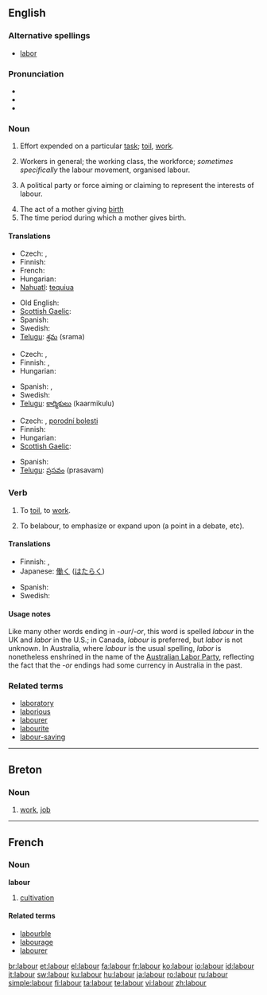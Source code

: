 {{wikipedia|dab=labour}}
{{also|Labour}}
==English==

===Alternative spellings===
* [[labor]] {{a|US}}

===Pronunciation===
* {{IPA|/leɪbə/}}
* {{audio|en-uk-labour.ogg|Audio (UK)}}
* {{rhymes|eɪbə(r)}}

===Noun===
{{en-noun|s|-}} {{British|Canadian}}

# Effort expended on a particular [[task]]; [[toil]], [[work]].
# {{uncountable}} Workers in general; the working class, the workforce; ''sometimes specifically'' the labour movement, organised labour.
# {{uncountable}} A political party or force aiming or claiming to represent the interests of labour.
# The act of a mother giving [[birth]]
# The time period during which a mother gives birth.

====Translations====
{{trans-top|work}}
* Czech: {{t+|cs|práce|f}}, {{t-|cs|námaha|f}}
* Finnish: {{t-|fi|aherrus}}
* French: {{t+|fr|ouvrage|m}}
* Hungarian: {{t+|hu|munka}}
* [[Nahuatl]]: [[tequiua]]
{{trans-mid}}
* Old English: {{t-|ang|earfeþe|xs=Old English}}
* [[Scottish Gaelic]]: {{t-|gd|saothair|f|xs=Scottish Gaelic}}
* Spanish: {{t+|es|trabajo}}
* Swedish: {{t+|sv|arbete}}
* [[Telugu]]: [[శ్రమ]] (srama)
{{trans-bottom}}

{{trans-top|workers}}
* Czech: {{t-|cs|dělnictvo|n}}, {{t-|cs|pracovní síly}}
* Finnish: {{t-|fi|työläiset}}, {{t-|fi|työvoima}}
* Hungarian: {{t|hu|munkásság}}
{{trans-mid}}
* Spanish: {{t-|es|campesinos}}, {{t-|es|trabajadores}}
* Swedish: {{t+|sv|arbetskraft}}
* [[Telugu]]: [[కార్మికులు]] (kaarmikulu)
{{trans-bottom}}

{{trans-top|giving birth}}
* Czech: {{t-|cs|porod|m}}, [[porodní bolesti]]
* Finnish: {{t|fi|synnytys}}
* Hungarian: {{t|hu|szülés}}
* [[Scottish Gaelic]]: {{t-|gd|saothair|f|xs=Scottish Gaelic}}
{{trans-mid}}
* Spanish: {{t-|es|parto}}
* [[Telugu]]: [[ప్రసవం]] (prasavam)
{{trans-bottom}}

===Verb===
{{en-verb}}

# {{intransitive}} To [[toil]], to [[work]].
# {{transitive}} To belabour, to emphasize or expand upon (a point in a debate, etc).

====Translations====
{{trans-top|to work}}
* Finnish: {{t-|fi|raataa}}, {{t+|fi|ahertaa}}
* Japanese: [[働く]] ([[はたらく]])
{{trans-mid}}
* Spanish: {{t+|es|trabajar}}
* Swedish: {{t+|sv|arbeta}}
{{trans-bottom}}

====Usage notes====
Like many other words ending in ''-our''/''-or'', this word is spelled ''labour'' in the UK and ''labor'' in the U.S.; in Canada, ''labour'' is preferred, but ''labor'' is not unknown.  In Australia, where ''labour'' is the usual spelling, ''labor'' is nonetheless enshrined in the name of the [[w:Australian Labor Party|Australian Labor Party]], reflecting the fact that the ''-or'' endings had some currency in Australia in the past.

===Related terms===
* [[laboratory]]
* [[laborious]]
* [[labourer]]
* [[labourite]]
* [[labour-saving]]

----

==Breton==

===Noun===
{{infl|br|noun}}

# [[work]], [[job]]

----

==French==

===Noun===
'''labour''' {{m}}

# [[cultivation]]

====Related terms====
* [[labourble]]
* [[labourage]]
* [[labourer]]

[[br:labour]]
[[et:labour]]
[[el:labour]]
[[fa:labour]]
[[fr:labour]]
[[ko:labour]]
[[io:labour]]
[[id:labour]]
[[it:labour]]
[[sw:labour]]
[[ku:labour]]
[[hu:labour]]
[[ja:labour]]
[[ro:labour]]
[[ru:labour]]
[[simple:labour]]
[[fi:labour]]
[[ta:labour]]
[[te:labour]]
[[vi:labour]]
[[zh:labour]]